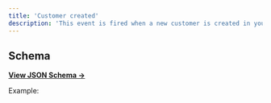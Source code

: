 ```yaml
---
title: 'Customer created'
description: 'This event is fired when a new customer is created in your workspace.'
---
```


## Schema

[**View JSON Schema →**](https://json-schema.app/view/%23%2Fdefinitions%2FcustomerCreatedPayload?url=https%3A%2F%2Fcore-api.uk.plain.com%2Fwebhooks%2Fschema.json)

Example:

<Snippet file="webhooks/customer-created.mdx" />
